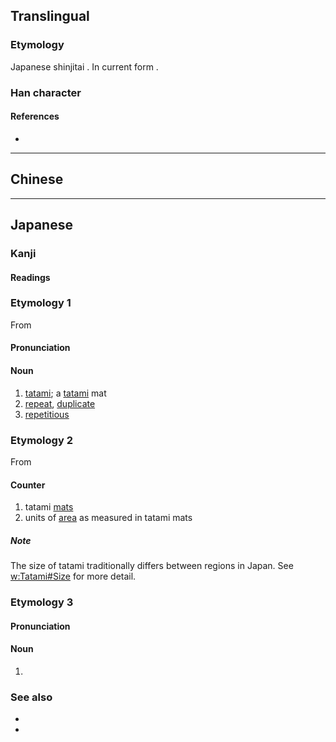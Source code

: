{{also|疊}}
{{character info}}
==Translingual==
{{Han simplified forms|疊|畳|叠}}

===Etymology===
Japanese shinjitai {{Han simp|疊|f=畾|t=田}}. In current form {{Han compound|田|冝}}.

===Han character===
{{Han char|rn=102|rad=田|as=07|sn=12|four=60107|canj=WBBM|ids=⿱田冝}}

====References====
* {{Han ref|kx=0764.041|dkj=21875|hdz=42544.011|uh=7573|ud=30067}}

----

==Chinese==
{{zh-see|疊|v}}

----

==Japanese==
{{ja-kanji forms|畳|疊}}

===Kanji===
{{ja-kanji|grade=c|rs=田07|kyu=疊}}

====Readings====
{{ja-readings
|goon=じょう<でふ
|kanon=ちょう<てふ
|kun=かさ-なる, かさ-ねる, たた-む, たたみ-
|nanori=あき
}}

===Etymology 1===
{{ja-kanjitab|たたみ|yomi=k}}
From {{m|ja|畳む|pos=v|tr=tatamu||to [[fold]]}}

====Pronunciation====
{{ja-pron|acc=1|y=k|たたみ}}

====Noun====
{{ja-noun|たたみ|kyu=疊}}

# [[tatami]]; a [[tatami]] mat
# [[repeat]], [[duplicate]]
# [[repetitious]]

===Etymology 2===
{{ja-kanjitab|じょう|yomi=o}}
From {{der|ja|ltc|疊|tr=dep||to [[fold]]|sort=しょう'}}

====Counter====
{{ja-pos|じょう|counter|hhira=でふ|kyu=疊}}

# tatami [[mat]]s
# units of [[area]] as measured in tatami mats

=====Note=====
The size of tatami traditionally differs between regions in Japan. See [[w:Tatami#Size]] for more detail.

===Etymology 3===
{{ja-kanjitab|たとう|yomi=irr|sort=たとう}}

====Pronunciation====
{{ja-pron|acc=2|y=i|たとう}}

====Noun====
{{ja-noun|たとう|hhira=たたう|kyu=疊}}

# {{clip of|ja|畳紙|tr=tatōgami|sort=たとう}}

===See also===
* {{ja-r|和%室|gloss=Japanese-style room|わ%しつ}}
* {{ja-r|布%団|gloss=[[futon]], sleeping mattress|ふ%とん}}

{{cln|ja|basic words|sort=たたみ}}
{{cln|ja|words with multiple readings}}